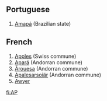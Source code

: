 ==Portuguese==
#[[Amapá]] (Brazilian state)
==French==
#[[Apples, Vaud|Apples]] (Swiss commune)
#[[Apará]] (Andorran commune)
#[[Árouesa]] (Andorran commune)
#[[Apalesarsoiär]] (Andorran commune)
#[[Awyer (RS)|Awyer]]

[[fi:AP]]